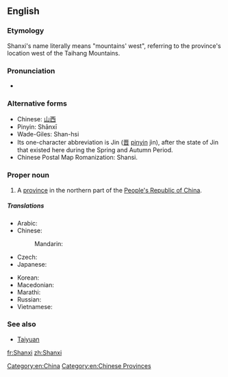 {{also|Shānxī|Shaanxi}}
==English==
{{wikipedia}}

===Etymology===
Shanxi's name literally means "mountains' west", referring to the province's location west of the Taihang Mountains.

===Pronunciation===
* {{IPA|/ˈʃɑnˈʃi/}}

===Alternative forms===
* Chinese: [[山西]]
* Pinyin: Shānxī
* Wade-Giles: Shan-hsi
* Its one-character abbreviation is Jin ([[晋]] [[pinyin]] jìn), after the state of Jin that existed here during the Spring and Autumn Period.
* Chinese Postal Map Romanization: Shansi.

===Proper noun===
{{en-proper noun}}

# A [[province]] in the northern part of the [[People's Republic of China]].

=====Translations=====
{{trans-top|province of China}}
* Arabic: {{t|ar|شانشي|m|tr=shanshii}}
* Chinese:
*: Mandarin: {{t+|cmn|山西|tr=Shānxī|sc=Hani}}
* Czech: {{t|cs|Šan-si}}
* Japanese: {{t|ja|山西|tr=さんせい, Sansei}}
{{trans-mid}}
* Korean: {{t|ko|산시|tr=Sansi|sc=Hang}}
* Macedonian: {{t|mk|Шансји|tr=Šánsji|sc=Cyrl}}
* Marathi: {{t|mr|शान्शी|tr=śānśī|sc=Deva}}
* Russian: {{t|ru|Шаньси|f|tr=Šan'sí}}
* Vietnamese: {{t|vi|Sơn Tây}}
{{trans-bottom}}

===See also===
* [[Taiyuan]]

[[Category:en:China]]
[[Category:en:Chinese Provinces]]

[[fr:Shanxi]]
[[zh:Shanxi]]